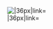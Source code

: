 [[File:Submarine Radar Icon.png|{{{caption|Submarine Radar}}}|36px|link={{{link|Category:Submarine_Equipment}}}]]